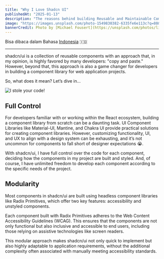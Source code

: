 ```yaml
---
title: "Why I Love Shadcn UI"
publishedAt: "2025-01-13"
description: "The reasons behind building Reusable and Maintainable Components with shadcn/ui"
image: "https://images.unsplash.com/photo-1549830382-6335fe6e113c?q=80&w=1974&auto=format&fit=crop&ixlib=rb-4.0.3&ixid=M3wxMjA3fDB8MHxwaG90by1wYWdlfHx8fGVufDB8fHx8fA%3D%3D"
bannerCredit: Photo by [Michael Fousert](https://unsplash.com/photos/lighted-incandescent-lamp-RCw5oZPCHiY)
---
```


Bisa dibaca dalam Bahasa [Indonesia](/blog/id-why-i-love-shadcn-ui) 🇮🇩

---

shadcn/ui is a collection of reusable components with an approach that, in my opinion, is highly favored by many developers: "copy and paste." However, beyond that, this approach is also a game changer for developers in building a component library for web application projects.

So, what does it mean? Let’s dive in...

![I stole your code!](/images/meme/stole-code.jpeg)

## Full Control

For developers familiar with or working within the React ecosystem, building a component library from scratch can be a daunting task. UI Component Libraries like Material-UI, Mantine, and Chakra UI provide practical solutions for creating component libraries. However, customizing functionality, UI, and UX to align with a design system can be exhausting, and it’s not uncommon for components to fall short of designer expectations 😭.

With shadcn/ui, I have full control over the code for each component, deciding how the components in my project are built and styled. And, of course, I have unlimited freedom to develop each component according to the specific needs of the project.

## Modularity

Most components in shadcn/ui are built using headless component libraries like Radix Primitives, which offer two key features: accessibility and unstyled components.

Each component built with Radix Primitives adheres to the Web Content Accessibility Guidelines (WCAG). This ensures that the components are not only functional but also inclusive and accessible to end users, including those relying on assistive technologies like screen readers.

This modular approach makes shadcn/ui not only quick to implement but also highly adaptable to application requirements, without the additional complexity often associated with manually meeting accessibility standards.
